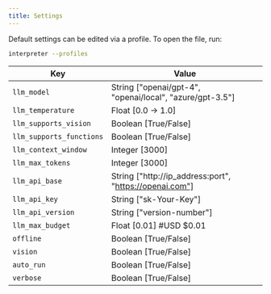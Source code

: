 ```yaml
---
title: Settings
---
```


Default settings can be edited via a profile. To open the file, run:

```bash
interpreter --profiles
```

| Key                      | Value                                                    |
| ------------------------ | -------------------------------------------------------- |
| `llm_model`              | String ["openai/gpt-4", "openai/local", "azure/gpt-3.5"] |
| `llm_temperature`        | Float [0.0 -> 1.0]                                       |
| `llm_supports_vision`    | Boolean [True/False]                                     |
| `llm_supports_functions` | Boolean [True/False]                                     |
| `llm_context_window`     | Integer [3000]                                           |
| `llm_max_tokens`         | Integer [3000]                                           |
| `llm_api_base`           | String ["http://ip_address:port", "https://openai.com"]  |
| `llm_api_key`            | String ["sk-Your-Key"]                                   |
| `llm_api_version`        | String ["version-number"]                                |
| `llm_max_budget`         | Float [0.01] #USD $0.01                                  |
| `offline`                | Boolean [True/False]                                     |
| `vision`                 | Boolean [True/False]                                     |
| `auto_run`               | Boolean [True/False]                                     |
| `verbose`                | Boolean [True/False]                                     |
